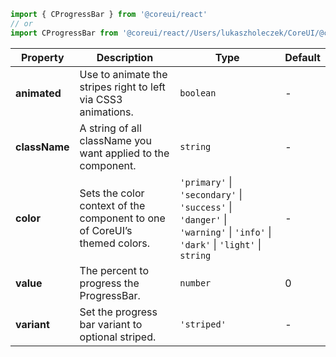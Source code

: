 
```jsx
import { CProgressBar } from '@coreui/react'
// or
import CProgressBar from '@coreui/react//Users/lukaszholeczek/CoreUI/@coreui/react/packages/coreui-react/src/components/progress/CProgressBar'
```

| Property | Description | Type | Default |
| --- | --- | --- | --- |
| **animated** | Use to animate the stripes right to left via CSS3 animations. | `boolean` | - |
| **className** | A string of all className you want applied to the component. | `string` | - |
| **color** | Sets the color context of the component to one of CoreUI’s themed colors. | `'primary'` \| `'secondary'` \| `'success'` \| `'danger'` \| `'warning'` \| `'info'` \| `'dark'` \| `'light'` \| `string` | - |
| **value** | The percent to progress the ProgressBar. | `number` | 0 |
| **variant** | Set the progress bar variant to optional striped. | `'striped'` | - |
